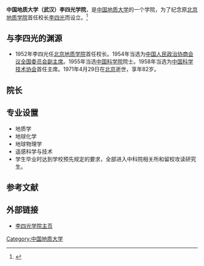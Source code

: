 '''中国地质大学（武汉）李四光学院'''，是[[中国地质大学|中国地质大学]]的一个学院，为了纪念原[[北京地质学院|北京地质学院]]首任校长[[李四光|李四光]]而设立。<ref>{{Cite web |url=http://lsgxy.cug.edu.cn/ |title=李四光学院 |accessdate=2013-04-25 |archive-date=2020-07-27 |archive-url=https://web.archive.org/web/20200727203538/http://lsgxy.cug.edu.cn/ |dead-url=no }}</ref>

==与李四光的渊源==
*1952年李四光任[[中国地质大学|北京地质学院]]首任校长。1954年当选为[[中国人民政治协商会议全国委员会副主席|中国人民政治协商会议全国委员会副主席]]。1955年当选[[中国科学院|中国科学院]]院士。1958年当选为[[中国科学技术协会|中国科学技术协会]]首任主席。1971年4月29日在[[北京|北京]]逝世，享年82岁。

==院长==

==专业设置==
*地质学
*地球化学
*地球物理学
*遥感科学与技术
*学生毕业时达到学校预先规定的要求，全部进入中科院相关所和留校攻读研究生。
== 参考文献 ==
{{Reflist|2}}
== 外部链接 ==
*[http://lsgxy.cug.edu.cn/ 李四光学院主页]{{Wayback|url=http://lsgxy.cug.edu.cn/ |date=20200727203538 }}

{{中国地质大学}}
[[Category:中国地质大学|Category:中国地质大学]]